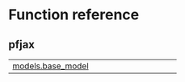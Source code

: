 # Function reference {.doc .doc-index}

## pfjax

| | |
| --- | --- |
| [models.base_model](models.base_model.qmd#pfjax.models.base_model) |  |